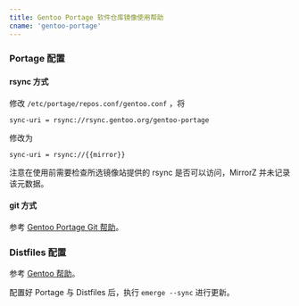 ```yaml
---
title: Gentoo Portage 软件仓库镜像使用帮助
cname: 'gentoo-portage'
---
```


### Portage 配置

#### rsync 方式

修改 `/etc/portage/repos.conf/gentoo.conf` ，将

```
sync-uri = rsync://rsync.gentoo.org/gentoo-portage
```

修改为

<CodeBlock>

```
sync-uri = rsync://{{mirror}}
```

</CodeBlock>

注意在使用前需要检查所选镜像站提供的 rsync 是否可以访问，MirrorZ 并未记录该元数据。

#### git 方式

参考 [Gentoo Portage Git 帮助](/gentoo-portage.git/)。

### Distfiles 配置

参考 [Gentoo 帮助](/gentoo/)。

配置好 Portage 与 Distfiles 后，执行 `emerge --sync` 进行更新。
